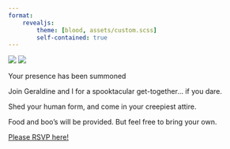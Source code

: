 ```yaml
---
format:
    revealjs:
        theme: [blood, assets/custom.scss]
        self-contained: true
---
```

:::{fig-ncol=2}
![](assets/spooky-cat.png)
![](assets/ghost.png)
:::
:::{.r-stack}
Your presence has been summoned
:::
:::{.r-stack}
Join Geraldine and I for a spooktacular get-together... if you dare.
:::
:::{.r-stack}
Shed your human form, and come in your creepiest attire. 
:::
:::{.r-stack}
Food and boo's will be provided. But feel free to bring your own.
:::
:::{.r-stack}
[Please RSVP here!](damoncroberts.com)
:::
